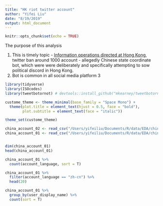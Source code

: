 ```yaml
---
title: "HK riot twitter account"
author: "Yifei Liu"
date: "8/19/2019"
output: html_document
---
```


```r
knitr::opts_chunk$set(echo = TRUE)
```


The purpose of this analysis

1. This is timely topic - [Information operations directed at Hong Kong](https://blog.twitter.com/en_us/topics/company/2019/information_operations_directed_at_Hong_Kong.html), twitter ban around 1000 account - allegedly Chinese state coordinate bot, which were were deliberately and specifically attempting to sow political discord in Hong Kong. 
2. Bot is common in all social media platform
3


```r
library(tidyverse)
library(ISOcodes)
library(tweetbotornot) # devtools::install_github("mkearney/tweetbotornot")

custome_theme <- theme_minimal(base_family = "Space Mono") +
  theme(plot.title = element_text(hjust = 0.5, face = "bold"),
        plot.subtitle = element_text(face = "italic"))

theme_set(custome_theme)

china_account_02 <- read_csv("/Users/yifeiliu/Documents/R/data/EDA/china_082019_2_tweets_csv_hashed.csv")
china_account_01 <- read_csv("/Users/yifeiliu/Documents/R/data/EDA/china_082019_1_tweets_csv_hashed.csv")


dim(china_account_01)
head(china_account_01)

china_account_01 %>%
  count(account_language, sort = T)

china_account_01 %>%
  filter(account_language == "zh-cn") %>%
  head(20)

china_account_01 %>%
  group_by(user_display_name) %>%
  count(sort = T)



```









